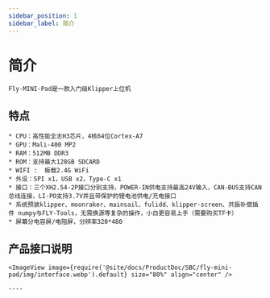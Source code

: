 ```yaml
---
sidebar_position: 1
sidebar_label: 简介
---
```




# 简介

    Fly-MINI-Pad是一款入门级Klipper上位机

## 特点

    * CPU：高性能全志H3芯片，4核64位Cortex-A7
    * GPU：Mali-400 MP2
    * RAM：512MB DDR3
    * ROM：支持最大128GB SDCARD
    * WIFI :  板载2.4G WiFi
    * 外设：SPI x1，USB x2，Type-C x1
    * 接口：三个XH2.54-2P接口分别支持，POWER-IN供电支持最高24V输入，CAN-BUS支持CAN总线连接，LI-PO支持3.7V并且带保护的锂电池供电/充电接口
    * 系统预装klipper、moonraker、mainsail、fulidd、klipper-screen、共振补偿插件 numpy与FLY-Tools，无需换源等复杂的操作，小白更容易上手（需要购买TF卡）
    * 屏幕分电容屏/电阻屏，分辨率320*480

## 产品接口说明

    <ImageView image={require('@site/docs/ProductDoc/SBC/fly-mini-pad/img/interface.webp').default} size="80%" align="center" />

    ----

